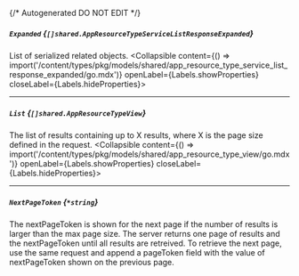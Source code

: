 {/* Autogenerated DO NOT EDIT  */}

##### `Expanded` *{`[]shared.AppResourceTypeServiceListResponseExpanded`}*
List of serialized related objects.
<Collapsible content={() => import('/content/types/pkg/models/shared/app_resource_type_service_list_response_expanded/go.mdx')} openLabel={Labels.showProperties} closeLabel={Labels.hideProperties}>
</Collapsible>

---
##### `List` *{`[]shared.AppResourceTypeView`}*
The list of results containing up to X results, where X is the page size defined in the request.
<Collapsible content={() => import('/content/types/pkg/models/shared/app_resource_type_view/go.mdx')} openLabel={Labels.showProperties} closeLabel={Labels.hideProperties}>
</Collapsible>

---
##### `NextPageToken` *{`*string`}*
The nextPageToken is shown for the next page if the number of results is larger than the max page size.
 The server returns one page of results and the nextPageToken until all results are retreived.
 To retrieve the next page, use the same request and append a pageToken field with the value of nextPageToken shown on the previous page.


